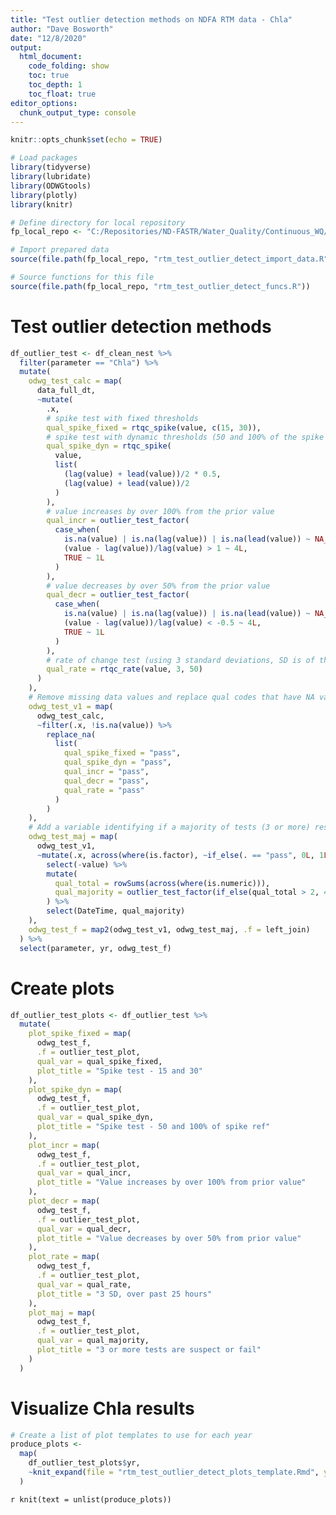 ```yaml
---
title: "Test outlier detection methods on NDFA RTM data - Chla"
author: "Dave Bosworth"
date: "12/8/2020"
output: 
  html_document: 
    code_folding: show
    toc: true
    toc_depth: 1
    toc_float: true
editor_options: 
  chunk_output_type: console
---
```


```r
knitr::opts_chunk$set(echo = TRUE)
```

```r
# Load packages
library(tidyverse)
library(lubridate)
library(ODWGtools)
library(plotly)
library(knitr)
```

```r
# Define directory for local repository
fp_local_repo <- "C:/Repositories/ND-FASTR/Water_Quality/Continuous_WQ/Data_cleaning"

# Import prepared data
source(file.path(fp_local_repo, "rtm_test_outlier_detect_import_data.R"))

# Source functions for this file
source(file.path(fp_local_repo, "rtm_test_outlier_detect_funcs.R"))
```

# Test outlier detection methods

```r
df_outlier_test <- df_clean_nest %>% 
  filter(parameter == "Chla") %>% 
  mutate(
    odwg_test_calc = map(
      data_full_dt, 
      ~mutate(
        .x,
        # spike test with fixed thresholds
        qual_spike_fixed = rtqc_spike(value, c(15, 30)),
        # spike test with dynamic thresholds (50 and 100% of the spike reference)
        qual_spike_dyn = rtqc_spike(
          value,
          list(
            (lag(value) + lead(value))/2 * 0.5,
            (lag(value) + lead(value))/2
          )
        ),
        # value increases by over 100% from the prior value
        qual_incr = outlier_test_factor(
          case_when(
            is.na(value) | is.na(lag(value)) | is.na(lead(value)) ~ NA_integer_,
            (value - lag(value))/lag(value) > 1 ~ 4L,
            TRUE ~ 1L
          )
        ),
        # value decreases by over 50% from the prior value
        qual_decr = outlier_test_factor(
          case_when(
            is.na(value) | is.na(lag(value)) | is.na(lead(value)) ~ NA_integer_,
            (value - lag(value))/lag(value) < -0.5 ~ 4L,
            TRUE ~ 1L
          )
        ),
        # rate of change test (using 3 standard deviations, SD is of the prior 25-hour period)
        qual_rate = rtqc_rate(value, 3, 50)
      )
    ),
    # Remove missing data values and replace qual codes that have NA values - for plots
    odwg_test_v1 = map(
      odwg_test_calc,
      ~filter(.x, !is.na(value)) %>% 
        replace_na(
          list(
            qual_spike_fixed = "pass",
            qual_spike_dyn = "pass",
            qual_incr = "pass",
            qual_decr = "pass",
            qual_rate = "pass"
          )
        )
    ),
    # Add a variable identifying if a majority of tests (3 or more) resulted in a "suspect" or "fail"
    odwg_test_maj = map(
      odwg_test_v1,
      ~mutate(.x, across(where(is.factor), ~if_else(. == "pass", 0L, 1L))) %>% 
        select(-value) %>% 
        mutate(
          qual_total = rowSums(across(where(is.numeric))),
          qual_majority = outlier_test_factor(if_else(qual_total > 2, 4L, 1L))
        ) %>% 
        select(DateTime, qual_majority)
    ),
    odwg_test_f = map2(odwg_test_v1, odwg_test_maj, .f = left_join)
  ) %>% 
  select(parameter, yr, odwg_test_f)
```

# Create plots

```r
df_outlier_test_plots <- df_outlier_test %>% 
  mutate(
    plot_spike_fixed = map(
      odwg_test_f, 
      .f = outlier_test_plot, 
      qual_var = qual_spike_fixed,
      plot_title = "Spike test - 15 and 30"
    ),
    plot_spike_dyn = map(
      odwg_test_f, 
      .f = outlier_test_plot, 
      qual_var = qual_spike_dyn,
      plot_title = "Spike test - 50 and 100% of spike ref"
    ),
    plot_incr = map(
      odwg_test_f, 
      .f = outlier_test_plot, 
      qual_var = qual_incr,
      plot_title = "Value increases by over 100% from prior value"
    ),
    plot_decr = map(
      odwg_test_f, 
      .f = outlier_test_plot, 
      qual_var = qual_decr,
      plot_title = "Value decreases by over 50% from prior value"
    ),
    plot_rate = map(
      odwg_test_f, 
      .f = outlier_test_plot, 
      qual_var = qual_rate,
      plot_title = "3 SD, over past 25 hours"
    ),
    plot_maj = map(
      odwg_test_f, 
      .f = outlier_test_plot, 
      qual_var = qual_majority,
      plot_title = "3 or more tests are suspect or fail"
    )
  )
```

# Visualize Chla results {.tabset .tabset-pills}

```r
# Create a list of plot templates to use for each year
produce_plots <- 
  map(
    df_outlier_test_plots$yr,
    ~knit_expand(file = "rtm_test_outlier_detect_plots_template.Rmd", yr = .x)
  )
```

`r knit(text = unlist(produce_plots))`

